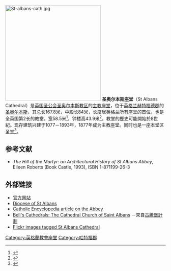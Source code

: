 [[File:St-albans-cath.jpg|300px]]
'''圣奥尔本斯座堂'''（St Albans Cathedral）是[[英国圣公会|英国圣公会]][[圣奥尔本斯教区|圣奥尔本斯教区]]的[[主教座堂|主教座堂]]，位于[[英格兰|英格兰]][[赫特福德郡|赫特福德郡]]的[[圣奥尔本斯|圣奥尔本斯]]，其总长167.8米，中殿长84米，长度居英格兰所有座堂的首位，也是全英国第2长的教堂。宽58.5米<ref name="british-history.ac.uk">{{Cite web |url=http://www.british-history.ac.uk/report.aspx?compid=43312 |title=存档副本 |accessdate=2009-02-15 |archive-date=2014-04-08 |archive-url=https://web.archive.org/web/20140408224306/http://www.british-history.ac.uk/report.aspx?compid=43312 |dead-url=no }}</ref>，钟楼高43.9米<ref>{{cite web |url=http://infomotions.com/etexts/gutenberg/dirs/1/9/4/9/19494/19494.htm |title=存档副本 |accessdate=2012-11-04 |deadurl=yes |archiveurl=https://web.archive.org/web/20120528033632/http://infomotions.com/etexts/gutenberg/dirs/1/9/4/9/19494/19494.htm |archivedate=2012-05-28 }}</ref>。教堂的歷史可能開始於8世紀。现存建筑兴建于1077－1893年，1877年成为主教座堂。同时也是一座本堂区圣堂<ref>{{Cite web |url=http://www.gutenberg.org/etext/19494 |title=''Bell's Cathedrals: The Cathedral Church of Saint Albans'' p.104 |accessdate=2009-02-15 |archive-date=2009-09-24 |archive-url=https://web.archive.org/web/20090924182537/http://www.gutenberg.org/etext/19494 |dead-url=no }}</ref>。

==参考文献==
<div class="references-small">
<references />
</div>
*''The Hill of the Martyr: an Architectural History of St Albans Abbey'', Eileen Roberts (Book Castle, 1993), ISBN 1-871199-26-3

== 外部链接 ==
{{Commonscat|St Albans Cathedral}}
* [https://web.archive.org/web/20090501220818/http://www.stalbanscathedral.org.uk/ 官方网站]
* [http://www.stalbans.anglican.org/ Diocese of St Albans] {{Wayback|url=http://www.stalbans.anglican.org/ |date=20110927010936 }}
* [http://www.newadvent.org/cathen/13329a.htm Catholic Encyclopedia article on the Abbey] {{Wayback|url=http://www.newadvent.org/cathen/13329a.htm |date=20200927183221 }}
* [http://www.gutenberg.org/etext/19494 Bell's Cathedrals: The Cathedral Church of Saint Albans] {{Wayback|url=http://www.gutenberg.org/etext/19494 |date=20090924182537 }}－來自[[古騰堡計劃|古騰堡計劃]]
* [http://www.flickr.com/search/?w=all&q=St+Albans+Cathedral&m=text Flickr images tagged St Albans Cathedral] {{Wayback|url=http://www.flickr.com/search/?w=all&q=St+Albans+Cathedral&m=text |date=20220109185707 }}

{{coord|51|45|2|N|0|20|32|W|type:landmark_region:GB-HRT|display=title}}

{{英格蘭教會座堂}}

{{Authority control}}
[[Category:英格蘭教會座堂|Category:英格蘭教會座堂]]
[[Category:哈特福郡|Category:哈特福郡]]